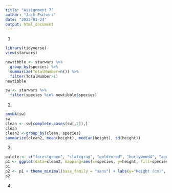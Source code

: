 ```yaml
---
title: "Assignment 7"
author: "Jack Eschert"
date: "2023-01-24"
output: html_document
---
```

1. 
```r
library(tidyverse)
view(starwars)

newtibble <- starwars %>%
  group_by(species) %>%
  summarize(TotalNumber=n()) %>%
  filter(TotalNumber>1)
newtibble

sw <- starwars %>%
  filter(species %in% newtibble$species)
```

2. 
```r
anyNA(sw)
sw
clean <- sw[complete.cases(sw[,2]),]
clean
clean2 <-group_by(clean, species)
summarize(clean2, mean(height), median(height), sd(height))
```
3. 
```r
palete <- c("forestgreen", "slategray", "goldenrod", "burlywood4", "aquamarine1", "hotpink1", "lightsalmon", "linen", "tan")
p1 <- ggplot(data=clean2, mapping=aes(x=species, y=height, fill=species)) + geom_boxplot() + scale_fill_manual(values=palete)
p1
p2 <- p1 + theme_minimal(base_family = "sans") + labs(y="Height (cm)", x="Species") + annotate(geom="text", label="p=1.2E-0.5", x=8.75, y=230)
p2
```
4. 
```r

```


